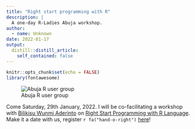 ```yaml
---
title: "Right start programming with R"
description: |
  A one-day R-Ladies Abuja workshop.
author:
  - name: Unknown
date: 2022-01-17
output:
  distill::distill_article:
    self_contained: false
---
```


```r
knitr::opts_chunk$set(echo = FALSE)
library(fontawesome)
```


![Abuja R user group](poster.jpeg)

Come Saturday, 29th January, 2022. I will be co-facilitating a workshop with [Bilikisu Wunmi Aderinto](https://rladies.org/nigeria-rladies/name/bilikisu-aderinto/) on [Right Start Programming with R Language](https://www.meetup.com/Abuja-R-User-Group-Meetup/events/283116884/). Make it a date with us, register `r fa("hand-o-right")` [here](https://www.meetup.com/Abuja-R-User-Group-Meetup/events/283116884/)!




